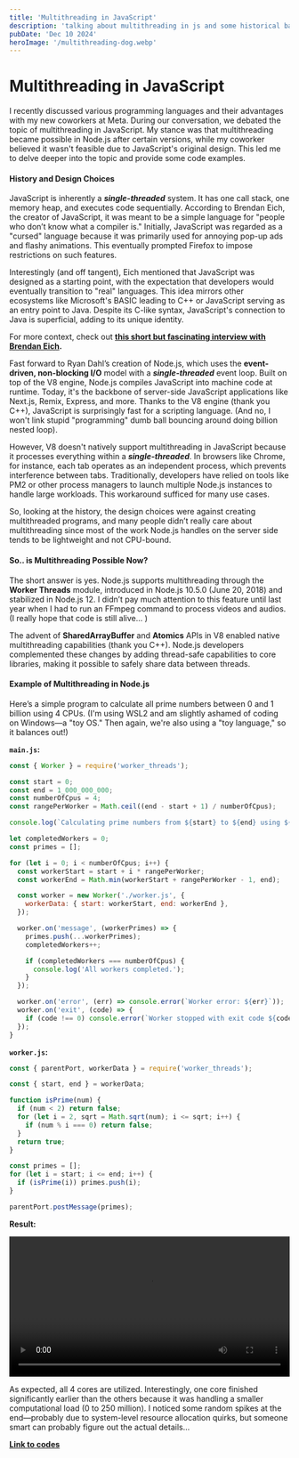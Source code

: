 ```yaml
---
title: 'Multithreading in JavaScript'
description: 'talking about multithreading in js and some historical background'
pubDate: 'Dec 10 2024'
heroImage: '/multithreading-dog.webp'
---
```

# Multithreading in JavaScript

I recently discussed various programming languages and their advantages with my new coworkers at Meta. During our conversation, we debated the topic of multithreading in JavaScript. My stance was that multithreading became possible in Node.js after certain versions, while my coworker believed it wasn't feasible due to JavaScript's original design. This led me to delve deeper into the topic and provide some code examples.

#### History and Design Choices

JavaScript is inherently a __*single-threaded*__ system. It has one call stack, one memory heap, and executes code sequentially. According to Brendan Eich, the creator of JavaScript, it was meant to be a simple language for "people who don’t know what a compiler is." Initially, JavaScript was regarded as a "cursed" language because it was primarily used for annoying pop-up ads and flashy animations. This eventually prompted Firefox to impose restrictions on such features.

Interestingly (and off tangent), Eich mentioned that JavaScript was designed as a starting point, with the expectation that developers would eventually transition to "real" languages. This idea mirrors other ecosystems like Microsoft's BASIC leading to C++ or JavaScript serving as an entry point to Java. Despite its C-like syntax, JavaScript's connection to Java is superficial, adding to its unique identity.

For more context, check out <b>[this short but fascinating interview with Brendan Eich](https://www.youtube.com/watch?v=IPxQ9kEaF8c).</b>

Fast forward to Ryan Dahl’s creation of Node.js, which uses the **event-driven, non-blocking I/O** model with a __*single-threaded*__ event loop. Built on top of the V8 engine, Node.js compiles JavaScript into machine code at runtime. Today, it's the backbone of server-side JavaScript applications like Next.js, Remix, Express, and more. Thanks to the V8 engine (thank you C++), JavaScript is surprisingly fast for a scripting language. (And no, I won't link stupid "programming" dumb ball bouncing around doing billion nested loop).

However, V8 doesn't natively support multithreading in JavaScript because it processes everything within a __*single-threaded*__. In browsers like Chrome, for instance, each tab operates as an independent process, which prevents interference between tabs. Traditionally, developers have relied on tools like PM2 or other process managers to launch multiple Node.js instances to handle large workloads. This workaround sufficed for many use cases.

So, looking at the history, the design choices were against creating multithreaded programs, and many people didn’t really care about multithreading since most of the work Node.js handles on the server side tends to be lightweight and not CPU-bound.

#### So.. is Multithreading Possible Now?

The short answer is yes. Node.js supports multithreading through the **Worker Threads** module, introduced in Node.js 10.5.0 (June 20, 2018) and stabilized in Node.js 12. I didn’t pay much attention to this feature until last year when I had to run an FFmpeg command to process videos and audios. (I really hope that code is still alive... ) 

The advent of **SharedArrayBuffer** and **Atomics** APIs in V8 enabled native multithreading capabilities (thank you C++). Node.js developers complemented these changes by adding thread-safe capabilities to core libraries, making it possible to safely share data between threads.

#### Example of Multithreading in Node.js

Here’s a simple program to calculate all prime numbers between 0 and 1 billion using 4 CPUs. (I'm using WSL2 and am slightly ashamed of coding on Windows—a "toy OS." Then again, we're also using a "toy language," so it balances out!)

**`main.js`:**
```javascript
const { Worker } = require('worker_threads');

const start = 0;
const end = 1_000_000_000;
const numberOfCpus = 4;
const rangePerWorker = Math.ceil((end - start + 1) / numberOfCpus);

console.log(`Calculating prime numbers from ${start} to ${end} using ${numberOfCpus} workers...`);

let completedWorkers = 0;
const primes = [];

for (let i = 0; i < numberOfCpus; i++) {
  const workerStart = start + i * rangePerWorker;
  const workerEnd = Math.min(workerStart + rangePerWorker - 1, end);

  const worker = new Worker('./worker.js', {
    workerData: { start: workerStart, end: workerEnd },
  });

  worker.on('message', (workerPrimes) => {
    primes.push(...workerPrimes);
    completedWorkers++;

    if (completedWorkers === numberOfCpus) {
      console.log('All workers completed.');
    }
  });

  worker.on('error', (err) => console.error(`Worker error: ${err}`));
  worker.on('exit', (code) => {
    if (code !== 0) console.error(`Worker stopped with exit code ${code}`);
  });
}
```

**`worker.js`:**
```javascript
const { parentPort, workerData } = require('worker_threads');

const { start, end } = workerData;

function isPrime(num) {
  if (num < 2) return false;
  for (let i = 2, sqrt = Math.sqrt(num); i <= sqrt; i++) {
    if (num % i === 0) return false;
  }
  return true;
}

const primes = [];
for (let i = start; i <= end; i++) {
  if (isPrime(i)) primes.push(i);
}

parentPort.postMessage(primes);
```

**Result:**

<video width="100%" controls>
  <source src="/node_multitasking_downscaled.mp4" type="video/mp4" />
</video>

As expected, all 4 cores are utilized. Interestingly, one core finished significantly earlier than the others because it was handling a smaller computational load (0 to 250 million). I noticed some random spikes at the end—probably due to system-level resource allocation quirks, but someone smart can probably figure out the actual details...

**[Link to codes](https://github.com/MrJuneJune/blog_sample_codes/tree/main/performance_tests/node_multithreads)**

